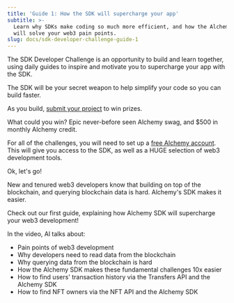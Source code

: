 ```yaml
---
title: 'Guide 1: How the SDK will supercharge your app'
subtitle: >-
  Learn why SDKs make coding so much more efficient, and how the Alchemy SDK
  will solve your web3 pain points.
slug: docs/sdk-developer-challenge-guide-1
---
```



The SDK Developer Challenge is an opportunity to build and learn together, using daily guides to inspire and motivate you to supercharge your app with the SDK.

The SDK will be your secret weapon to help simplify your code so you can build faster.

As you build, [submit your project](https://alchemyapi.typeform.com/to/De3bpy01) to win prizes.

What could you win? Epic never-before seen Alchemy swag, and $500 in monthly Alchemy credit.

For all of the challenges, you will need to set up a [free Alchemy account](https://auth.alchemy.com/signup?redirectUrl=https%3A%2F%2Fdashboard.alchemy.com%2Fsignup%2F%3Freferrer_origin%3DDIRECT). This will give you access to the SDK, as well as a HUGE selection of web3 development tools.

Ok, let's go!


New and tenured web3 developers know that building on top of the blockchain, and querying blockchain data is hard. Alchemy's SDK makes it easier.

Check out our first guide, explaining how Alchemy SDK will supercharge your web3 development!

In the video, Al talks about:

* Pain points of web3 development
* Why developers need to read data from the blockchain
* Why querying data from the blockchain is hard
* How the Alchemy SDK makes these fundamental challenges 10x easier
* How to find users' transaction history via the Transfers API and the Alchemy SDK
* How to find NFT owners via the NFT API and the Alchemy SDK
